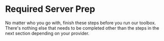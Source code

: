 # Required Server Prep
No matter who you go with, finish these steps before you run our toolbox. There's nothing else that needs to be completed other than the steps in the next section depending on your provider.